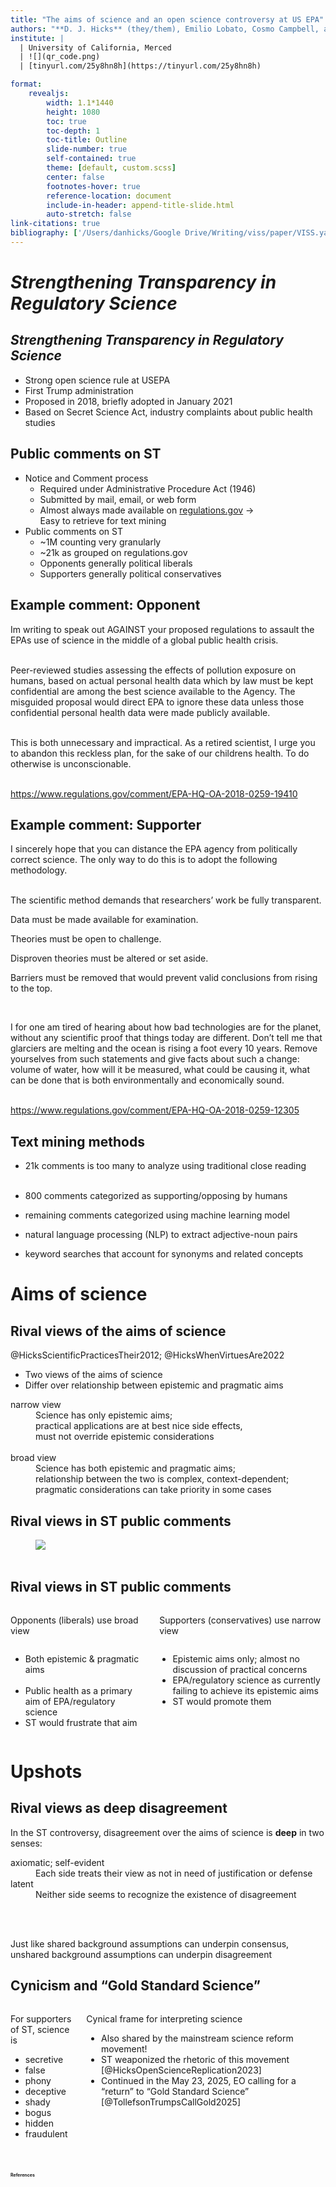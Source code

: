 ```yaml
---
title: "The aims of science and an open science controversy at US EPA"
authors: "**D. J. Hicks** (they/them), Emilio Lobato, Cosmo Campbell, and Joseph Dad"
institute: |
  | University of California, Merced
  | ![](qr_code.png)
  | [tinyurl.com/25y8hn8h](https://tinyurl.com/25y8hn8h)

format: 
    revealjs:
        width: 1.1*1440
        height: 1080
        toc: true
        toc-depth: 1
        toc-title: Outline
        slide-number: true
        self-contained: true
        theme: [default, custom.scss]
        center: false
        footnotes-hover: true
        reference-location: document
        include-in-header: append-title-slide.html
        auto-stretch: false
link-citations: true
bibliography: ['/Users/danhicks/Google Drive/Writing/viss/paper/VISS.yaml']
---
```


# *Strengthening Transparency in Regulatory Science*

## *Strengthening Transparency in Regulatory Science*

- Strong open science rule at USEPA
- First Trump administration
- Proposed in 2018, briefly adopted in January 2021
- Based on Secret Science Act, industry complaints about public health studies


## Public comments on ST

- Notice and Comment process
    - Required under Administrative Procedure Act (1946)
    - Submitted by mail, email, or web form
    - Almost always made available on [regulations.gov](https://www.regulations.gov/) →\
        Easy to retrieve for text mining

- Public comments on ST
    - ~1M counting very granularly
    - ~21k as grouped on regulations.gov
    - Opponents generally political liberals
    - Supporters generally political conservatives
    
## Example comment: Opponent

Im writing to speak out AGAINST your proposed regulations to assault the EPAs use of [science]{.blue} in the middle of [a global public health crisis]{.red}.</br></br>

[Peer-reviewed studies]{.blue} assessing the effects of pollution exposure on humans, based on actual personal [health]{.red} [data]{.blue} which by law must be kept confidential are among [the best science available]{.blue} to the Agency. The misguided proposal would direct EPA to [ignore these data]{.blue} unless those confidential personal [health]{.red} [data]{.blue} were made publicly available.</br></br>

This is both unnecessary and impractical. As a retired [scientist]{.blue}, I urge you to abandon this reckless plan, for the sake of our [childrens health]{.red}. To do otherwise is unconscionable.</br></br>

<https://www.regulations.gov/comment/EPA-HQ-OA-2018-0259-19410>

## Example comment: Supporter {.smallish}

I sincerely hope that you can distance the EPA agency from [politically correct science]{.blue}. The only way to do this is to adopt the following [methodology]{.blue}.</br></br>

::: {.blue}
The scientific method demands that researchers' work be fully transparent.

Data must be made available for examination.

Theories must be open to challenge.

Disproven theories must be altered or set aside.

Barriers must be removed that would prevent valid conclusions from rising to the top.
:::
</br>

I for one am tired of hearing about how bad technologies are for the planet, [without any scientific proof]{.blue} that things today are different. Don't tell me that glarciers are melting and the ocean is rising a foot every 10 years. Remove yourselves from such statements and [give facts]{.blue} about such a change: volume of water, [how will it be measured, what could be causing it]{.blue}, [what can be done that is both environmentally and economically sound]{.red}.</br></br>

<https://www.regulations.gov/comment/EPA-HQ-OA-2018-0259-12305>

## Text mining methods

::: {.v-center}
- 21k comments is too many to analyze using traditional close reading
</br></br>

- 800 comments categorized as supporting/opposing by humans 
- remaining comments categorized using machine learning model
- natural language processing (NLP) to extract adjective-noun pairs
- keyword searches that account for synonyms and related concepts
:::


# Aims of science 

## Rival views of the aims of science

@HicksScientificPracticesTheir2012; @HicksWhenVirtuesAre2022

- Two views of the aims of science
- Differ over relationship between epistemic and pragmatic aims

narrow view
  ~ Science has only epistemic aims; \
    practical applications are at best nice side effects, \
    must not override epistemic considerations
    </br></br>
  
broad view
  ~ Science has both epistemic and pragmatic aims; \
    relationship between the two is complex, context-dependent; \
    pragmatic considerations can take priority in some cases
    

## Rival views in ST public comments

![ \ ](../out/09_llr_top_filtered.png){}

## Rival views in ST public comments

::::: {.v-center}
:::: {.columns .center}
::: {.column}
[Opponents (liberals) use broad view]{.blue}
:::
::: {.column}
[Supporters (conservatives) use narrow view]{.red}
:::
::::

:::: {.columns}
::: {.column}
- Both epistemic & pragmatic aims</br></br>
- Public health as a primary aim of EPA/regulatory science
- ST would frustrate that aim
:::
::: {.column}
- Epistemic aims only; almost no discussion of practical concerns
- EPA/regulatory science as currently failing to achieve its epistemic aims
- ST would promote them
:::
::::
:::::


# Upshots

## Rival views as deep disagreement

::: {.v-center}
In the ST controversy, disagreement over the aims of science is **deep** in two senses: 

axiomatic; self-evident
  ~ Each side treats their view as not in need of justification or defense
  
latent
  ~ Neither side seems to recognize the existence of disagreement

<br><br>

Just like [shared]{.blue} background assumptions can underpin consensus, \
[unshared]{.red} background assumptions can underpin disagreement
:::

## Cynicism and "Gold Standard Science"

:::: {.columns}
::: {.column}
For supporters of ST, science is

- secretive
- false
- phony
- deceptive
- shady
- bogus
- hidden
- fraudulent

:::
::: {.column}

[Cynical]{.red} frame for interpreting science

- Also shared by the mainstream science reform movement! 
- ST weaponized the rhetoric of this movement [@HicksOpenScienceReplication2023]
- Continued in the May 23, 2025, EO calling for a "return" to "Gold Standard Science" [@TollefsonTrumpsCallGold2025]

:::
::::



# {.placeholder-for-titleSlide visibility='uncounted'}



# References # {.unlisted visibility='uncounted' style="font-size:50%"}






